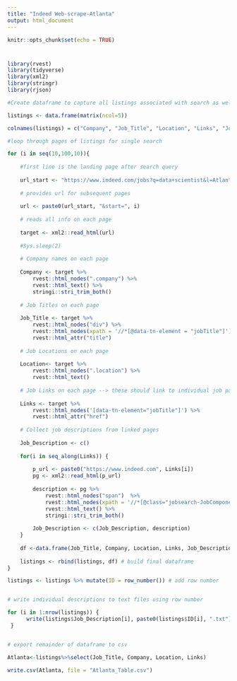 ---
title: "Indeed Web-scrape-Atlanta"
output: html_document
---

```{r setup, include=FALSE}
knitr::opts_chunk$set(echo = TRUE)
```

#

```{r}
library(rvest)
library(tidyverse)
library(xml2)
library(stringr)
library(rjson)

#Create dataframe to capture all listings associated with search as well as select parameters

listings <- data.frame(matrix(ncol=5))

colnames(listings) = c("Company", "Job_Title", "Location", "Links", "Job_Description") 

#loop through pages of listings for single search

for (i in seq(10,100,10)){
    
    #first line is the landing page after search query
    
    url_start <- "https://www.indeed.com/jobs?q=data+scientist&l=Atlanta%2C+GA"
    
    # provides url for subsequent pages
    
    url <- paste0(url_start, "&start=", i)
    
    # reads all info on each page
    
    target <- xml2::read_html(url)
    
    #Sys.sleep(2)
    
    # Company names on each page
    
    Company <- target %>% 
        rvest::html_nodes(".company") %>%
        rvest::html_text() %>%
        stringi::stri_trim_both()
    
    # Job Titles on each page
    
    Job_Title <- target %>% 
        rvest::html_nodes("div") %>%
        rvest::html_nodes(xpath = '//*[@data-tn-element = "jobTitle"]') %>%
        rvest::html_attr("title")
    
    # Job Locations on each page
    
    Location<- target %>% 
        rvest::html_nodes(".location") %>%
        rvest::html_text()
    
    # Job Links on each page --> these should link to individual job pages
    
    Links <- target %>% 
        rvest::html_nodes('[data-tn-element="jobTitle"]') %>%
        rvest::html_attr("href")
    
    # Collect job descriptions from linked pages
    
    Job_Description <- c()
    
    for(i in seq_along(Links)) {
        
        p_url <- paste0("https://www.indeed.com", Links[i])
        pg <- xml2::read_html(p_url)
        
        description <- pg %>%
            rvest::html_nodes("span")  %>% 
            rvest::html_nodes(xpath = '//*[@class="jobsearch-JobComponent-description icl-u-xs-mt--md"]') %>% 
            rvest::html_text() %>%
            stringi::stri_trim_both()
        
        Job_Description <- c(Job_Description, description)
    }
    
    df <-data.frame(Job_Title, Company, Location, Links, Job_Description)
    
    listings <- rbind(listings, df) # build final dataframe
}

listings <- listings %>% mutate(ID = row_number()) # add row number


# write individual descriptions to text files using row number

for (i in 1:nrow(listings)) {
      write(listings$Job_Description[i], paste0(listings$ID[i], ".txt")) 
 }


# export remainder of dataframe to csv

Atlanta<-listings%>%select(Job_Title, Company, Location, Links)

write.csv(Atlanta, file = "Atlanta_Table.csv")

```

